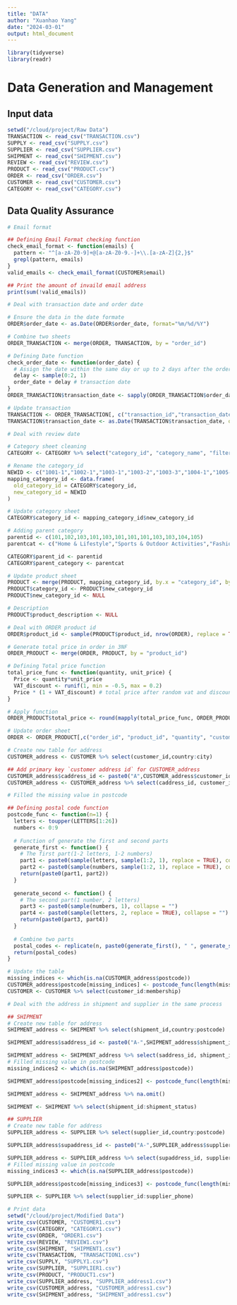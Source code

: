 ```yaml
---
title: "DATA"
author: "Xuanhao Yang"
date: "2024-03-01"
output: html_document
---
```



```r
library(tidyverse)
library(readr)
```

# Data Generation and Management 
## Input data
```r
setwd("/cloud/project/Raw Data")
TRANSACTION <- read_csv("TRANSACTION.csv")
SUPPLY <- read_csv("SUPPLY.csv")
SUPPLIER <- read_csv("SUPPLIER.csv")
SHIPMENT <- read_csv("SHIPMENT.csv")
REVIEW <- read_csv("REVIEW.csv")
PRODUCT <- read_csv("PRODUCT.csv")
ORDER <- read_csv("ORDER.csv")
CUSTOMER <- read_csv("CUSTOMER.csv")
CATEGORY <- read_csv("CATEGORY.csv")
```
## Data Quality Assurance

```r
# Email format

## Defining Email Format checking function
check_email_format <- function(emails) {
  pattern <- "^[a-zA-Z0-9]+@[a-zA-Z0-9.-]+\\.[a-zA-Z]{2,}$"
  grepl(pattern, emails)
}
valid_emails <- check_email_format(CUSTOMER$email)

## Print the amount of invaild email address
print(sum(!valid_emails))

```

```r
# Deal with transaction date and order date

# Ensure the data in the date formate
ORDER$order_date <- as.Date(ORDER$order_date, format="%m/%d/%Y")

# Combine two sheets
ORDER_TRANSACTION <- merge(ORDER, TRANSACTION, by = "order_id")

# Defining Date function
check_order_date <- function(order_date) {
  # Assign the date within the same day or up to 2 days after the order date.
  delay <- sample(0:2, 1) 
  order_date + delay # transaction date
}
ORDER_TRANSACTION$transaction_date <- sapply(ORDER_TRANSACTION$order_date, check_order_date)

# Update transaction
TRANSACTION <- ORDER_TRANSACTION[, c("transaction_id","transaction_date","transaction_status","transaction_method","order_id")]
TRANSACTION$transaction_date <- as.Date(TRANSACTION$transaction_date, origin = "1970-01-01")
```

```r
# Deal with review date
```

```r
# Category sheet cleaning
CATEGORY <- CATEGORY %>% select("category_id", "category_name", "filter_by") %>% na.omit()

# Rename the category_id
NEWID <- c("1001-1","1002-1","1003-1","1003-2","1003-3","1004-1","1005-1","1006-1","1007-1","1007-2","1008-1","1009-1")
mapping_category_id <- data.frame(
  old_category_id = CATEGORY$category_id,
  new_category_id = NEWID
)

# Update category sheet
CATEGORY$category_id <- mapping_category_id$new_category_id

# Adding parent category
parentid <- c(101,102,103,101,103,101,101,101,103,103,104,105)
parentcat <- c("Home & Lifestyle","Sports & Outdoor Activities","Fashion & Beauty","Fashion & Beauty","Fashion & Beauty","Home & Lifestyle","Home & Lifestyle","Home & Lifestyle","Fashion & Beauty","Fashion & Beauty","Electronics & Technology","Others")

CATEGORY$parent_id <- parentid
CATEGORY$parent_category <- parentcat

# Update product sheet
PRODUCT <- merge(PRODUCT, mapping_category_id, by.x = "category_id", by.y = "old_category_id")
PRODUCT$category_id <- PRODUCT$new_category_id
PRODUCT$new_category_id <- NULL

# Description
PRODUCT$product_description <- NULL
```


```r
# Deal with ORDER product id
ORDER$product_id <- sample(PRODUCT$product_id, nrow(ORDER), replace = TRUE)

# Generate total price in order in 3NF
ORDER_PRODUCT <- merge(ORDER, PRODUCT, by = "product_id")

# Defining Total price function
total_price_func <- function(quantity, unit_price) {
  Price <- quantity*unit_price 
  VAT_discount <- runif(1, min = -0.5, max = 0.2)
  Price * (1 + VAT_discount) # total price after random vat and discount
}

# Apply function
ORDER_PRODUCT$total_price <- round(mapply(total_price_func, ORDER_PRODUCT$quantity, ORDER_PRODUCT$unit_price), digits = 2)

# Update order sheet
ORDER <- ORDER_PRODUCT[,c("order_id", "product_id", "quantity", "customer_id", "order_date", "total_price")]
```

```r
# Create new table for address
CUSTOMER_address <- CUSTOMER %>% select(customer_id,country:city)

## Add primary key `customer address id` for CUSTOMER_address
CUSTOMER_address$caddress_id <- paste0("A",CUSTOMER_address$customer_id)
CUSTOMER_address <- CUSTOMER_address %>% select(caddress_id, customer_id:city)
```


```r
# Filled the missing value in postcode

## Defining postal code function
postcode_func <- function(n=1) {
  letters <- toupper(LETTERS[1:26])
  numbers <- 0:9
  
  # Function of generate the first and second parts
  generate_first <- function() {
    # The first part(1-2 letters, 1-2 numbers)
    part1 <- paste0(sample(letters, sample(1:2, 1), replace = TRUE), collapse = "")
    part2 <- paste0(sample(numbers, sample(1:2, 1), replace = TRUE), collapse = "")
    return(paste0(part1, part2))
  }
  
  generate_second <- function() {
    # The second part(1 number, 2 letters)
    part3 <- paste0(sample(numbers, 1), collapse = "")
    part4 <- paste0(sample(letters, 2, replace = TRUE), collapse = "")
    return(paste0(part3, part4))
  }
  
  # Combine two parts
  postal_codes <- replicate(n, paste0(generate_first(), " ", generate_second()))
  return(postal_codes)
}

# Update the table
missing_indices <- which(is.na(CUSTOMER_address$postcode))
CUSTOMER_address$postcode[missing_indices] <- postcode_func(length(missing_indices))
CUSTOMER <- CUSTOMER %>% select(customer_id:membership)
```

```r
# Deal with the address in shipment and supplier in the same process

## SHIPMENT
# Create new table for address
SHIPMENT_address <- SHIPMENT %>% select(shipment_id,country:postcode)

SHIPMENT_address$saddress_id <- paste0("A-",SHIPMENT_address$shipment_id)

SHIPMENT_address <- SHIPMENT_address %>% select(saddress_id, shipment_id:postcode)
# Filled missing value in postcode
missing_indices2 <- which(is.na(SHIPMENT_address$postcode))

SHIPMENT_address$postcode[missing_indices2] <- postcode_func(length(missing_indices2))

SHIPMENT_address <- SHIPMENT_address %>% na.omit()

SHIPMENT <- SHIPMENT %>% select(shipment_id:shipment_status)

## SUPPLIER
# Create new table for address
SUPPLIER_address <- SUPPLIER %>% select(supplier_id,country:postcode)

SUPPLIER_address$supaddress_id <- paste0("A-",SUPPLIER_address$supplier_id)

SUPPLIER_address <- SUPPLIER_address %>% select(supaddress_id, supplier_id:postcode)
# Filled missing value in postcode
missing_indices3 <- which(is.na(SUPPLIER_address$postcode))

SUPPLIER_address$postcode[missing_indices3] <- postcode_func(length(missing_indices3))

SUPPLIER <- SUPPLIER %>% select(supplier_id:supplier_phone)


```



```r
# Print data
setwd("/cloud/project/Modified Data")
write_csv(CUSTOMER, "CUSTOMER1.csv")
write_csv(CATEGORY, "CATEGORY1.csv")
write_csv(ORDER, "ORDER1.csv")
write_csv(REVIEW, "REVIEW1.csv")
write_csv(SHIPMENT, "SHIPMENT1.csv")
write_csv(TRANSACTION, "TRANSACTION1.csv")
write_csv(SUPPLY, "SUPPLY1.csv")
write_csv(SUPPLIER, "SUPPLIER1.csv")
write_csv(PRODUCT, "PRODUCT1.csv")
write_csv(SUPPLIER_address, "SUPPLIER_address1.csv")
write_csv(CUSTOMER_address, "CUSTOMER_address1.csv")
write_csv(SHIPMENT_address, "SHIPMENT_address1.csv")


```

